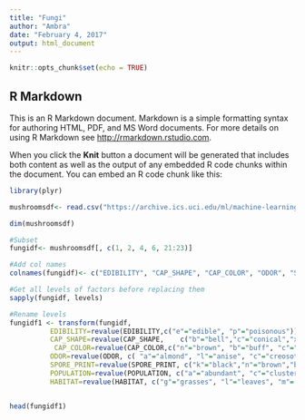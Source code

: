 ---
title: "Fungi"
author: "Ambra"
date: "February 4, 2017"
output: html_document
---

```{r setup, include=FALSE}
knitr::opts_chunk$set(echo = TRUE)
```

## R Markdown

This is an R Markdown document. Markdown is a simple formatting syntax for authoring HTML, PDF, and MS Word documents. For more details on using R Markdown see <http://rmarkdown.rstudio.com>.

When you click the **Knit** button a document will be generated that includes both content as well as the output of any embedded R code chunks within the document. You can embed an R code chunk like this:

```{r fungi}
library(plyr)

mushroomsdf<- read.csv("https://archive.ics.uci.edu/ml/machine-learning-databases/mushroom/agaricus-lepiota.data", stringsAsFactors = TRUE)

dim(mushroomsdf)

#Subset
fungidf<- mushroomsdf[, c(1, 2, 4, 6, 21:23)]

#Add col names
colnames(fungidf)<- c("EDIBILITY", "CAP_SHAPE", "CAP_COLOR", "ODOR", "SPORE_PRINT", "POPULATION", "HABITAT")

#Get all levels of factors before replacing them  
sapply(fungidf, levels)

#Rename levels
fungidf1 <- transform(fungidf,
          EDIBILITY=revalue(EDIBILITY,c("e"="edible", "p"="poisonous")),
          CAP_SHAPE=revalue(CAP_SHAPE,    c("b"="bell","c"="conical","x"="convex","f"="flat", "k"="knobbed","s"="sunken")),
           CAP_COLOR=revalue(CAP_COLOR,c("n"="brown", "b"="buff", "c"="cinnamon", "g"="gray", "r"="green","p"="pink", "u"="purple", "e"="red", "w"="white", "y"="yellow")),
          ODOR=revalue(ODOR, c( "a"="almond", "l"="anise", "c"="creosote", "y"="fishy", "f"="foul", "m"="musty", "n"="none", "p"="pungent", "s"="spicy")),
          SPORE_PRINT=revalue(SPORE_PRINT, c("k"="black","n"="brown","b"="buff", "h"= "chocolate","r"= "green", "o"="orange", "u"= "purple", "w"="white", "y"="yellow")),
          POPULATION=revalue(POPULATION, c("a"="abundant", "c"="clustered", "n"= "numerous", "s"="scattered", "v"="several", "y" ="solitary" )),
          HABITAT=revalue(HABITAT, c("g"="grasses", "l"="leaves", "m"= "meadows", "p"= "paths", "u"= "urban", "w"= "waste", "d"= "woods" )))


head(fungidf1)

```

